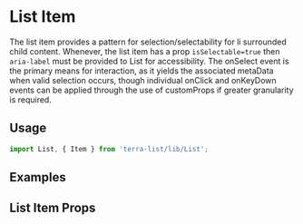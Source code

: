 


<Badge />

# List Item

The list item provides a pattern for selection/selectability for li surrounded child content. Whenever, the list item has a prop `isSelectable=true` then `aria-label` must be provided to List for accessibility.  The onSelect event is the primary means for interaction, as it yields the associated metaData when valid selection occurs, though individual onClick and onKeyDown events can be applied through the use of customProps if greater granularity is required.

## Usage

```jsx
import List, { Item } from 'terra-list/lib/List';
```

## Examples
<ListItemExample />

## List Item Props
<ListItemPropsTable />
